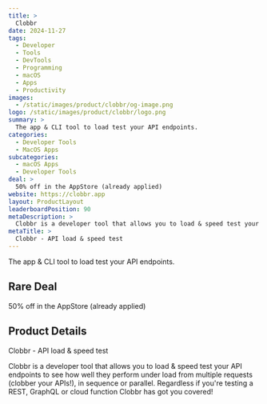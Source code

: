 ```yaml
---
title: >
  Clobbr
date: 2024-11-27
tags:
  - Developer
  - Tools
  - DevTools
  - Programming
  - macOS
  - Apps
  - Productivity
images:
  - /static/images/product/clobbr/og-image.png
logo: /static/images/product/clobbr/logo.png
summary: >
  The app & CLI tool to load test your API endpoints.
categories:
  - Developer Tools
  - MacOS Apps
subcategories:
  - macOS Apps
  - Developer Tools
deal: >
  50% off in the AppStore (already applied)
website: https://clobbr.app
layout: ProductLayout
leaderboardPosition: 90
metaDescription: >
  Clobbr is a developer tool that allows you to load & speed test your API endpoints to see how well they perform under load from multiple requests (clobber your APIs!), in sequence or parallel. Regardless if you're testing a REST, GraphQL or cloud function Clobbr has got you covered!
metaTitle: >
  Clobbr - API load & speed test
---
```

The app & CLI tool to load test your API endpoints.

## Rare Deal

50% off in the AppStore (already applied)

## Product Details

Clobbr - API load & speed test

Clobbr is a developer tool that allows you to load & speed test your API endpoints to see how well they perform under load from multiple requests (clobber your APIs!), in sequence or parallel. Regardless if you're testing a REST, GraphQL or cloud function Clobbr has got you covered!
